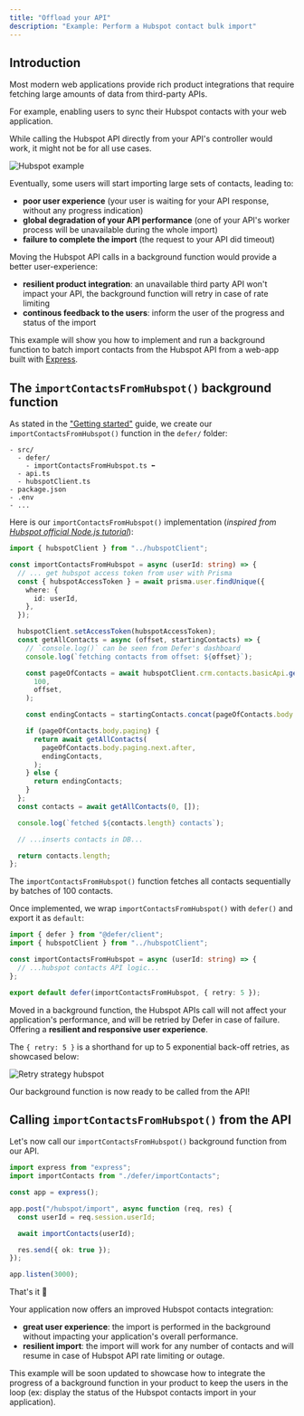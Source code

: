```yaml
---
title: "Offload your API"
description: "Example: Perform a Hubspot contact bulk import"
---
```


## Introduction

Most modern web applications provide rich product integrations that require
fetching large amounts of data from third-party APIs.

For example, enabling users to sync their Hubspot contacts with your web
application.

While calling the Hubspot API directly from your API's controller would work, it
might not be for all use cases.

<Frame>
  <img
    src="/images/features/retries/hubspot-example.png"
    alt="Hubspot example"
  />
</Frame>

Eventually, some users will start importing large sets of contacts, leading to:

- **poor user experience** (your user is waiting for your API response, without
  any progress indication)
- **global degradation of your API performance** (one of your API's worker
  process will be unavailable during the whole import)
- **failure to complete the import** (the request to your API did timeout)

Moving the Hubspot API calls in a background function would provide a better
user-experience:

- **resilient product integration**: an unavailable third party API won't impact
  your API, the background function will retry in case of rate limiting
- **continous feedback to the users**: inform the user of the progress and
  status of the import

This example will show you how to implement and run a background function to
batch import contacts from the Hubspot API from a web-app built with
[Express](https://expressjs.com/).

## The `importContactsFromHubspot()` background function

As stated in the ["Getting started"](/get-started/quickstart/nextjs) guide, we
create our `importContactsFromHubspot()` function in the `defer/` folder:

```
- src/
  - defer/
    - importContactsFromHubspot.ts ⬅
  - api.ts
  - hubspotClient.ts
- package.json
- .env
- ...
```

Here is our `importContactsFromHubspot()` implementation (_inspired from
[Hubspot official Node.js tutorial](https://developers.hubspot.com/docs/api/idea-tracker-tutorial-part-1)_):

```ts defer/importContactsFromHubspot.ts
import { hubspotClient } from "../hubspotClient";

const importContactsFromHubspot = async (userId: string) => {
  // ... get hubspot access token from user with Prisma
  const { hubspotAccessToken } = await prisma.user.findUnique({
    where: {
      id: userId,
    },
  });

  hubspotClient.setAccessToken(hubspotAccessToken);
  const getAllContacts = async (offset, startingContacts) => {
    // `console.log()` can be seen from Defer's dashboard
    console.log(`fetching contacts from offset: ${offset}`);

    const pageOfContacts = await hubspotClient.crm.contacts.basicApi.getPage(
      100,
      offset,
    );

    const endingContacts = startingContacts.concat(pageOfContacts.body.results);

    if (pageOfContacts.body.paging) {
      return await getAllContacts(
        pageOfContacts.body.paging.next.after,
        endingContacts,
      );
    } else {
      return endingContacts;
    }
  };
  const contacts = await getAllContacts(0, []);

  console.log(`fetched ${contacts.length} contacts`);

  // ...inserts contacts in DB...

  return contacts.length;
};
```

The `importContactsFromHubspot()` function fetches all contacts sequentially by
batches of 100 contacts.

Once implemented, we wrap `importContactsFromHubspot()` with `defer()` and
export it as `default`:

```ts defer/importContactsFromHubspot.ts
import { defer } from "@defer/client";
import { hubspotClient } from "../hubspotClient";

const importContactsFromHubspot = async (userId: string) => {
  // ...hubspot contacts API logic...
};

export default defer(importContactsFromHubspot, { retry: 5 });
```

Moved in a background function, the Hubspot APIs call will not affect your
application's performance, and will be retried by Defer in case of failure.
Offering a **resilient and responsive user experience**.

The `{ retry: 5 }` is a shorthand for up to 5 exponential back-off retries, as
showcased below:

<Frame>
  <img
    src="/images/features/retries/hubspot-retry-5.png"
    alt="Retry strategy hubspot"
  />
</Frame>

Our background function is now ready to be called from the API!

## Calling `importContactsFromHubspot()` from the API

Let's now call our `importContactsFromHubspot()` background function from our
API.

```ts defer/importContactsFromHubspot.ts
import express from "express";
import importContacts from "./defer/importContacts";

const app = express();

app.post("/hubspot/import", async function (req, res) {
  const userId = req.session.userId;

  await importContacts(userId);

  res.send({ ok: true });
});

app.listen(3000);
```

That's it 🎉

Your application now offers an improved Hubspot contacts integration:

- **great user experience**: the import is performed in the background without
  impacting your application's overall performance.
- **resilient import**: the import will work for any number of contacts and will
  resume in case of Hubspot API rate limiting or outage.

This example will be soon updated to showcase how to integrate the progress of a
background function in your product to keep the users in the loop (ex: display
the status of the Hubspot contacts import in your application).

